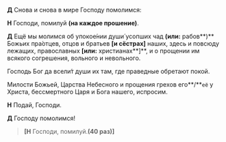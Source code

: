 **Д** Снова и снова в мире Господу помолимся:

**Н** Господи, помилуй **(на каждое прошение)**.

**Д** Ещё мы молимся об упокое́нии души́ усопших чад **(или:** рабов**)** Божьих пра́отцев, отцов и братьев **[**и сёстрах**]** наших, здесь и повсюду лежащих, православных **[или:** христианах**]**,  и о прощении им всякого согрешения, вольного и невольного.

Господь Бог да всели́т души их там, где праведные обретают покой.

Милости Божьей, Царства Небесного и прощения грехов его**/**`её` у Христа, бессмертного Царя и Бога нашего, испросим.

**Н** Подай, Господи.

**Д** Господу помолимся!

> **[Н** Господи, помилуй.**(40 раз)]**
